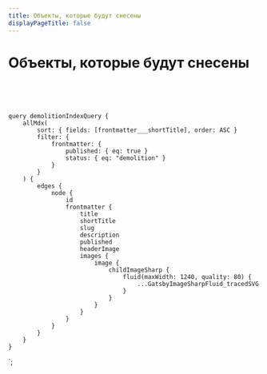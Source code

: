 ```yaml
---
title: Объекты, которые будут снесены
displayPageTitle: false
---
```



<Container>

<Categories location={props.location} />

# Объекты, которые будут снесены

<br />

<BuildingList data={props.data.allMdx.edges} />

<br />
<br />

</Container>

    query demolitionIndexQuery {
        allMdx(
            sort: { fields: [frontmatter___shortTitle], order: ASC }
            filter: {
                frontmatter: {
                    published: { eq: true }
                    status: { eq: "demolition" }
                }
            }
        ) {
            edges {
                node {
                    id
                    frontmatter {
                        title
                        shortTitle
                        slug
                        description
                        published
                        headerImage
                        images {
                            image {
                                childImageSharp {
                                    fluid(maxWidth: 1240, quality: 80) {
                                        ...GatsbyImageSharpFluid_tracedSVG
                                    }
                                }
                            }
                        }
                    }
                }
            }
        }
    }
`;
